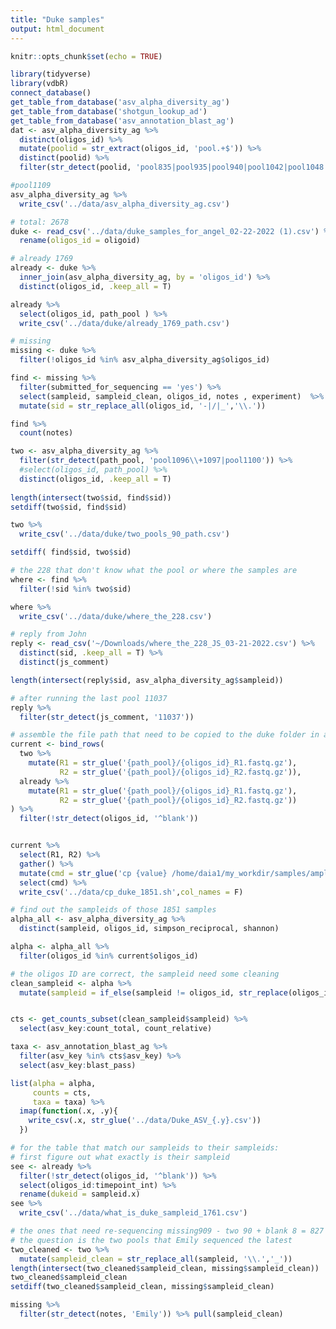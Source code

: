 ```yaml
---
title: "Duke samples"
output: html_document
---
```


```r
knitr::opts_chunk$set(echo = TRUE)
```

```r
library(tidyverse)
library(vdbR)
connect_database()
get_table_from_database('asv_alpha_diversity_ag')
get_table_from_database('shotgun_lookup_ad')
get_table_from_database('asv_annotation_blast_ag')
dat <- asv_alpha_diversity_ag %>% 
  distinct(oligos_id) %>% 
  mutate(poolid = str_extract(oligos_id, 'pool.+$')) %>% 
  distinct(poolid) %>% 
  filter(str_detect(poolid, 'pool835|pool935|pool940|pool1042|pool1048|pool1050|pool1064|pool1109|pool1117|pool1121'))

#pool1109
asv_alpha_diversity_ag %>% 
  write_csv('../data/asv_alpha_diversity_ag.csv')
```

```r
# total: 2678
duke <- read_csv('../data/duke_samples_for_angel_02-22-2022 (1).csv') %>% 
  rename(oligos_id = oligoid)

# already 1769
already <- duke %>% 
  inner_join(asv_alpha_diversity_ag, by = 'oligos_id') %>% 
  distinct(oligos_id, .keep_all = T)

already %>% 
  select(oligos_id, path_pool ) %>% 
  write_csv('../data/duke/already_1769_path.csv')

# missing 
missing <- duke %>% 
  filter(!oligos_id %in% asv_alpha_diversity_ag$oligos_id)

find <- missing %>% 
  filter(submitted_for_sequencing == 'yes') %>% 
  select(sampleid, sampleid_clean, oligos_id, notes , experiment)  %>% 
  mutate(sid = str_replace_all(oligos_id, '-|/|_','\\.'))

find %>% 
  count(notes)

two <- asv_alpha_diversity_ag %>% 
  filter(str_detect(path_pool, 'pool1096\\+1097|pool1100')) %>% 
  #select(oligos_id, path_pool) %>% 
  distinct(oligos_id, .keep_all = T) 
 
length(intersect(two$sid, find$sid))
setdiff(two$sid, find$sid)

two %>% 
  write_csv('../data/duke/two_pools_90_path.csv')


```


```r
setdiff( find$sid, two$sid)

# the 228 that don't know what the pool or where the samples are
where <- find %>% 
  filter(!sid %in% two$sid)

where %>% 
  write_csv('../data/duke/where_the_228.csv')
```

```r
# reply from John
reply <- read_csv('~/Downloads/where_the_228_JS_03-21-2022.csv') %>% 
  distinct(sid, .keep_all = T) %>% 
  distinct(js_comment)

length(intersect(reply$sid, asv_alpha_diversity_ag$sampleid))

# after running the last pool 11037
reply %>% 
  filter(str_detect(js_comment, '11037'))
```



```r
# assemble the file path that need to be copied to the duke folder in amplicon
current <- bind_rows(
  two %>% 
    mutate(R1 = str_glue('{path_pool}/{oligos_id}_R1.fastq.gz'),
           R2 = str_glue('{path_pool}/{oligos_id}_R2.fastq.gz')),
  already %>% 
    mutate(R1 = str_glue('{path_pool}/{oligos_id}_R1.fastq.gz'),
           R2 = str_glue('{path_pool}/{oligos_id}_R2.fastq.gz'))
) %>% 
  filter(!str_detect(oligos_id, '^blank'))


current %>% 
  select(R1, R2) %>% 
  gather() %>% 
  mutate(cmd = str_glue('cp {value} /home/daia1/my_workdir/samples/amplicon/duke')) %>% 
  select(cmd) %>% 
  write_csv('../data/cp_duke_1851.sh',col_names = F)
```

```r
# find out the sampleids of those 1851 samples
alpha_all <- asv_alpha_diversity_ag %>% 
  distinct(sampleid, oligos_id, simpson_reciprocal, shannon)

alpha <- alpha_all %>% 
  filter(oligos_id %in% current$oligos_id)

# the oligos ID are correct, the sampleid need some cleaning
clean_sampleid <- alpha %>% 
  mutate(sampleid = if_else(sampleid != oligos_id, str_replace(oligos_id, '\\.\\.pool.+$',''), sampleid))


cts <- get_counts_subset(clean_sampleid$sampleid) %>% 
  select(asv_key:count_total, count_relative)

taxa <- asv_annotation_blast_ag %>% 
  filter(asv_key %in% cts$asv_key) %>% 
  select(asv_key:blast_pass)

list(alpha = alpha,
     counts = cts,
     taxa = taxa) %>% 
  imap(function(.x, .y){
    write_csv(.x, str_glue('../data/Duke_ASV_{.y}.csv'))
  })

```
```r
# for the table that match our sampleids to their sampleids:
# first figure out what exactly is their sampleid
see <- already %>% 
  filter(!str_detect(oligos_id, '^blank')) %>% 
  select(oligos_id:timepoint_int) %>% 
  rename(dukeid = sampleid.x)
see %>% 
  write_csv('../data/what_is_duke_sampleid_1761.csv')
```



```r
# the ones that need re-sequencing missing909 - two 90 + blank 8 = 827
# the question is the two pools that Emily sequenced the latest
two_cleaned <- two %>% 
  mutate(sampleid_clean = str_replace_all(sampleid, '\\.','_'))
length(intersect(two_cleaned$sampleid_clean, missing$sampleid_clean))
two_cleaned$sampleid_clean
setdiff(two_cleaned$sampleid_clean, missing$sampleid_clean)
```

```r
missing %>% 
  filter(str_detect(notes, 'Emily')) %>% pull(sampleid_clean)
```

